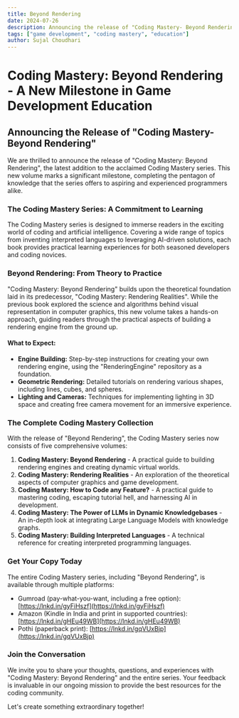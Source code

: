 ```yaml
---
title: Beyond Rendering
date: 2024-07-26
description: Announcing the release of "Coding Mastery- Beyond Rendering" and its significance in game development education.
tags: ["game development", "coding mastery", "education"]
author: Sujal Choudhari
---
```


# Coding Mastery: Beyond Rendering - A New Milestone in Game Development Education
## Announcing the Release of "Coding Mastery- Beyond Rendering"

We are thrilled to announce the release of "Coding Mastery: Beyond Rendering", the latest addition to the acclaimed Coding Mastery series. This new volume marks a significant milestone, completing the pentagon of knowledge that the series offers to aspiring and experienced programmers alike.

### The Coding Mastery Series: A Commitment to Learning

The Coding Mastery series is designed to immerse readers in the exciting world of coding and artificial intelligence. Covering a wide range of topics from inventing interpreted languages to leveraging AI-driven solutions, each book provides practical learning experiences for both seasoned developers and coding novices.

### Beyond Rendering: From Theory to Practice

"Coding Mastery: Beyond Rendering" builds upon the theoretical foundation laid in its predecessor, "Coding Mastery: Rendering Realities". While the previous book explored the science and algorithms behind visual representation in computer graphics, this new volume takes a hands-on approach, guiding readers through the practical aspects of building a rendering engine from the ground up.

#### What to Expect:

* **Engine Building:** Step-by-step instructions for creating your own rendering engine, using the "RenderingEngine" repository as a foundation.
* **Geometric Rendering:** Detailed tutorials on rendering various shapes, including lines, cubes, and spheres.
* **Lighting and Cameras:** Techniques for implementing lighting in 3D space and creating free camera movement for an immersive experience.

### The Complete Coding Mastery Collection

With the release of "Beyond Rendering", the Coding Mastery series now consists of five comprehensive volumes:

1. **Coding Mastery: Beyond Rendering** - A practical guide to building rendering engines and creating dynamic virtual worlds.
2. **Coding Mastery: Rendering Realities** - An exploration of the theoretical aspects of computer graphics and game development.
3. **Coding Mastery: How to Code any Feature?** - A practical guide to mastering coding, escaping tutorial hell, and harnessing AI in development.
4. **Coding Mastery: The Power of LLMs in Dynamic Knowledgebases** - An in-depth look at integrating Large Language Models with knowledge graphs.
5. **Coding Mastery: Building Interpreted Languages** - A technical reference for creating interpreted programming languages.

### Get Your Copy Today

The entire Coding Mastery series, including "Beyond Rendering", is available through multiple platforms:

* Gumroad (pay-what-you-want, including a free option): [https://lnkd.in/gyFiHszf](https://lnkd.in/gyFiHszf)
* Amazon (Kindle in India and print in supported countries): [https://lnkd.in/gHEu49WB](https://lnkd.in/gHEu49WB)
* Pothi (paperback print): [https://lnkd.in/gqVUxBjp](https://lnkd.in/gqVUxBjp)

### Join the Conversation

We invite you to share your thoughts, questions, and experiences with "Coding Mastery: Beyond Rendering" and the entire series. Your feedback is invaluable in our ongoing mission to provide the best resources for the coding community.

Let's create something extraordinary together!
